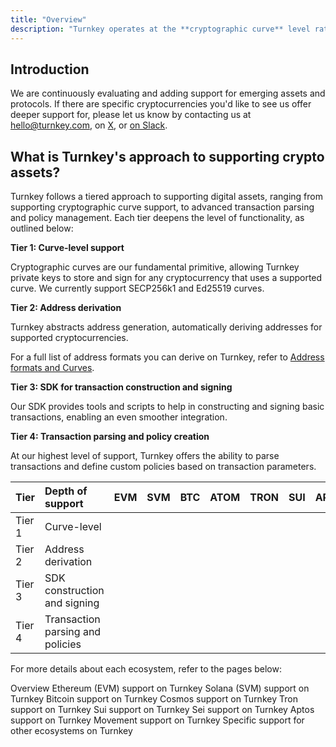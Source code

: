 ```yaml
---
title: "Overview"
description: "Turnkey operates at the **cryptographic curve** level rather that specific assets. As a result Turnkey is asset agnostic and can be used with any type of asset as long as we support the underlying curve."
---
```


## Introduction

We are continuously evaluating and adding support for emerging assets and protocols. If there are specific cryptocurrencies you'd like to see us offer deeper support for, please let us know by contacting us at [hello@turnkey.com](mailto:hello@turnkey.com), on [X](https://x.com/turnkeyhq/), or [on Slack](https://join.slack.com/t/clubturnkey/shared_invite/zt-31v4yhgw6-PwBzyNsWCCBTk2xft3EoHQ).

## What is Turnkey's approach to supporting crypto assets?

Turnkey follows a tiered approach to supporting digital assets, ranging from supporting cryptographic curve support, to advanced transaction parsing and policy management. Each tier deepens the level of functionality, as outlined below:

**Tier 1: Curve-level support**

Cryptographic curves are our fundamental primitive, allowing Turnkey private keys to store and sign for any cryptocurrency that uses a supported curve. We currently support SECP256k1 and Ed25519 curves.

**Tier 2: Address derivation**

Turnkey abstracts address generation, automatically deriving addresses for supported cryptocurrencies.

For a full list of address formats you can derive on Turnkey, refer to [Address formats and Curves](/concepts/wallets).

**Tier 3: SDK for transaction construction and signing**

Our SDK provides tools and scripts to help in constructing and signing basic transactions, enabling an even smoother integration.

**Tier 4: Transaction parsing and policy creation**

At our highest level of support, Turnkey offers the ability to parse transactions and define custom policies based on transaction parameters.

| Tier   | Depth of support                 | EVM                                          | SVM                                          | BTC                                          | ATOM                                         | TRON                                         | SUI                                          | APT                                          | MOVE                                         |
| ------ | :------------------------------- | -------------------------------------------- | -------------------------------------------- | -------------------------------------------- | -------------------------------------------- | -------------------------------------------- | -------------------------------------------- | -------------------------------------------- | -------------------------------------------- |
| Tier 1 | Curve-level                      | <Icon icon="square-check" iconType="solid"/> | <Icon icon="square-check" iconType="solid"/> | <Icon icon="square-check" iconType="solid"/> | <Icon icon="square-check" iconType="solid"/> | <Icon icon="square-check" iconType="solid"/> | <Icon icon="square-check" iconType="solid"/> | <Icon icon="square-check" iconType="solid"/> | <Icon icon="square-check" iconType="solid"/> |
| Tier 2 | Address derivation               | <Icon icon="square-check" iconType="solid"/> | <Icon icon="square-check" iconType="solid"/> | <Icon icon="square-check" iconType="solid"/> | <Icon icon="square-check" iconType="solid"/> | <Icon icon="square-check" iconType="solid"/> | <Icon icon="square-check" iconType="solid"/> | <Icon icon="square-check" iconType="solid"/> | <Icon icon="square-check" iconType="solid"/> |
| Tier 3 | SDK construction and signing     | <Icon icon="square-check" iconType="solid"/> | <Icon icon="square-check" iconType="solid"/> |                                              |                                              |                                              |                                              |                                              |                                              |
| Tier 4 | Transaction parsing and policies | <Icon icon="square-check" iconType="solid"/> | <Icon icon="square-check" iconType="solid"/> |                                              |                                              |                                              |                                              |                                              |                                              |

For more details about each ecosystem, refer to the pages below:

<CardGroup>
  <Card
    title="Overview"
    href="/networks/framework"
    icon="file-lines"
    iconType="solid"
    horizontal
  >
    Overview
  </Card>
  <Card
    title="Ethereum (EVM)"
    href="/networks/ethereum"
    icon="file-lines"
    iconType="solid"
    horizontal
  >
    Ethereum (EVM) support on Turnkey
  </Card>
  <Card
    title="Solana (SVM)"
    href="/networks/solana"
    icon="file-lines"
    iconType="solid"
    horizontal
  >
    Solana (SVM) support on Turnkey
  </Card>
  <Card
    title="Bitcoin"
    href="/networks/bitcoin"
    icon="file-lines"
    iconType="solid"
    horizontal
  >
    Bitcoin support on Turnkey
  </Card>
  <Card
    title="Cosmos"
    href="/networks/cosmos"
    icon="file-lines"
    iconType="solid"
    horizontal
  >
    Cosmos support on Turnkey
  </Card>
  <Card
    title="Tron"
    href="/networks/tron"
    icon="file-lines"
    iconType="solid"
    horizontal
  >
    Tron support on Turnkey
  </Card>
  <Card
    title="Sui"
    href="/networks/sui"
    icon="file-lines"
    iconType="solid"
    horizontal
  >
    Sui support on Turnkey
  </Card>
  <Card
    title="Sei"
    href="/networks/sei"
    icon="file-lines"
    iconType="solid"
    horizontal
  >
    Sei support on Turnkey
  </Card>
  <Card
    title="Aptos"
    href="/networks/aptos"
    icon="file-lines"
    iconType="solid"
    horizontal
  >
    Aptos support on Turnkey
  </Card>
  <Card
    title="Movement"
    href="/networks/movement"
    icon="file-lines"
    iconType="solid"
    horizontal
  >
    Movement support on Turnkey
  </Card>
  <Card
    title="Others"
    href="/networks/others"
    icon="file-lines"
    iconType="solid"
    horizontal
  >
    Specific support for other ecosystems on Turnkey
  </Card>
</CardGroup>

